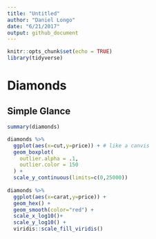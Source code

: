```yaml
---
title: "Untitled"
author: "Daniel Longo"
date: "6/21/2017"
output: github_document
---
```


```r
knitr::opts_chunk$set(echo = TRUE)
library(tidyverse)
```

# Diamonds
## Simple Glance

```r
summary(diamonds)
```

```r
diamonds %>% 
  ggplot(aes(x=cut,y=price)) + # like a canvis 
  geom_boxplot(
    outlier.alpha = .1,
    outlier.color = 150
  ) + 
  scale_y_continuous(limits=c(0,25000))
  
diamonds %>% 
  ggplot(aes(x=carat,y=price)) +
  geom_hex() +
  geom_smooth(color="red") +
  scale_x_log10()+
  scale_y_log10() +
  viridis::scale_fill_viridis()
  
```


